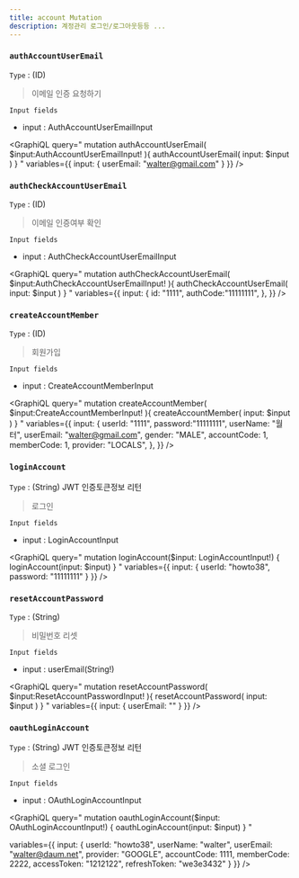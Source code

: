```yaml
---
title: account Mutation
description: 계정관리 로그인/로그아웃등등 ...
---
```




### `authAccountUserEmail`
`Type` : (ID) 

> 이메일 인증 요청하기

`Input fields`
* input : <Link to="/input/account/#AuthAccountUserEmailInput">AuthAccountUserEmailInput</Link>

<GraphiQL
  query="
  mutation authAccountUserEmail( $input:AuthAccountUserEmailInput! ){
    authAccountUserEmail( input: $input )
  }
  "
  variables={{
    input: {
      userEmail: "walter@gmail.com"
    }
  }}
/>


### `authCheckAccountUserEmail`
`Type` : (ID) 

> 이메일 인증여부 확인

`Input fields`
* input : <Link to="/input/account/#AuthCheckAccountUserEmailInput">AuthCheckAccountUserEmailInput</Link>

<GraphiQL
  query="
  mutation authCheckAccountUserEmail( $input:AuthCheckAccountUserEmailInput! ){
    authCheckAccountUserEmail( input: $input )
  }
  "
  variables={{
    input: {
      id: "1111",
      authCode:"11111111",
    },
  }}
/>

### `createAccountMember`
`Type` : (ID) 

> 회원가입

`Input fields`
* input : <Link to="/input/account/#CreateAccountMemberInput">CreateAccountMemberInput</Link>

<GraphiQL
  query="
  mutation createAccountMember( $input:CreateAccountMemberInput! ){
    createAccountMember( input: $input )
  }
  "
  variables={{
    input: {
      userId: "1111",
      password:"11111111",
      userName: "월터",
      userEmail: "walter@gmail.com",
      gender: "MALE",
      accountCode: 1,
      memberCode: 1,
      provider: "LOCALS",
    },
  }}
/>

### `loginAccount` 
`Type` : (String) JWT 인증토큰정보 리턴 

> 로그인


`Input fields`
* input : <Link to="/input/account/#LoginAccountInput">LoginAccountInput</Link>

<GraphiQL
  query="
    mutation loginAccount($input: LoginAccountInput!) {
      loginAccount(input: $input)
    }
  "
  variables={{
    input: {
      userId: "howto38",
      password: "11111111"
    }
  }}
/>


### `resetAccountPassword`
`Type` : (String) 

> 비밀번호 리셋

`Input fields`
* input : userEmail(String!)



<GraphiQL
  query="
  mutation resetAccountPassword( $input:ResetAccountPasswordInput! ){
    resetAccountPassword( input: $input )
  }
  "
  variables={{
    input: {
      userEmail: ""
    }
  }}
/>


### `oauthLoginAccount` 
`Type` : (String) JWT 인증토큰정보 리턴 

> 소셜 로그인


`Input fields`
* input : <Link to="/input/account/#OAuthLoginAccountInput">OAuthLoginAccountInput</Link>

<GraphiQL
  query="
    mutation oauthLoginAccount($input: OAuthLoginAccountInput!) {
      oauthLoginAccount(input: $input)
    }
  "
 
  variables={{
    input: {
      userId: "howto38",
      userName: "walter",
      userEmail: "walter@daum.net",
      provider: "GOOGLE",
      accountCode: 1111,
      memberCode: 2222,
      accessToken: "1212122",
      refreshToken: "we3e3432"
    }
  }}
/>
